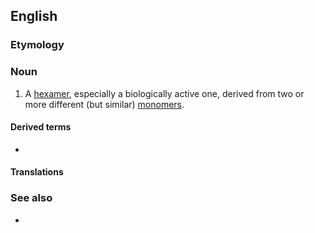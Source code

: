 ==English==

===Etymology===
{{prefix|en|hetero|hexamer}}

===Noun===
{{en-noun}}

# {{lb|en|chemistry|biochemistry}} A [[hexamer]], especially a biologically active one, derived from two or more different (but similar) [[monomer]]s.

====Derived terms====
* {{l|en|heterohexameric}}

====Translations====
{{trans-top|hexamer}}
{{trans-mid}}
{{trans-bottom}}

===See also===
* {{l|en|homohexamer}}